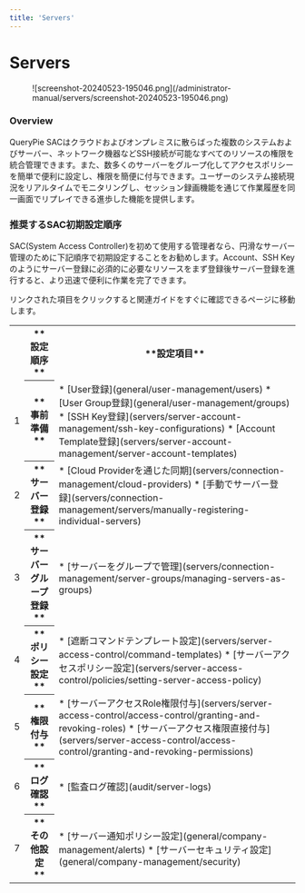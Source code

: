 ```yaml
---
title: 'Servers'
---
```



# Servers

<figure data-layout="center" data-align="center">
![screenshot-20240523-195046.png](/administrator-manual/servers/screenshot-20240523-195046.png)
</figure>

### Overview

QueryPie SACはクラウドおよびオンプレミスに散らばった複数のシステムおよびサーバー、ネットワーク機器などSSH接続が可能なすべてのリソースの権限を統合管理できます。また、数多くのサーバーをグループ化してアクセスポリシーを簡単で便利に設定し、権限を簡便に付与できます。ユーザーのシステム接続現況をリアルタイムでモニタリングし、セッション録画機能を通じて作業履歴を同一画面でリプレイできる進歩した機能を提供します。


### 推奨するSAC初期設定順序

SAC(System Access Controller)を初めて使用する管理者なら、円滑なサーバー管理のために下記順序で初期設定することをお勧めします。Account、SSH Keyのようにサーバー登録に必須的に必要なリソースをまず登録後サーバー登録を進行すると、より迅速で便利に作業を完了できます。

<Callout type="info">
リンクされた項目をクリックすると関連ガイドをすぐに確認できるページに移動します。
</Callout>

<table data-table-width="760" data-layout="default" local-id="732b2fe2-d76c-4f02-aa32-1d192dd4db6e">
<colgroup>
<col/>
<col/>
<col/>
</colgroup>
<tbody>
<tr>
<th>
</th>
<th>
**設定順序**
</th>
<th>
**設定項目**
</th>
</tr>
<tr>
<td>
1
</td>
<th>
**事前準備**
</th>
<td>
* [User登録](general/user-management/users) 
* [User Group登録](general/user-management/groups)
* [SSH Key登録](servers/server-account-management/ssh-key-configurations)
* [Account Template登録](servers/server-account-management/server-account-templates)
</td>
</tr>
<tr>
<td>
2
</td>
<th>
**サーバー登録**
</th>
<td>
* [Cloud Providerを通じた同期](servers/connection-management/cloud-providers)
* [手動でサーバー登録](servers/connection-management/servers/manually-registering-individual-servers)
</td>
</tr>
<tr>
<td>
3
</td>
<th>
**サーバーグループ登録**
</th>
<td>
* [サーバーをグループで管理](servers/connection-management/server-groups/managing-servers-as-groups)
</td>
</tr>
<tr>
<td>
4
</td>
<th>
**ポリシー設定**
</th>
<td>
* [遮断コマンドテンプレート設定](servers/server-access-control/command-templates)
* [サーバーアクセスポリシー設定](servers/server-access-control/policies/setting-server-access-policy)
</td>
</tr>
<tr>
<td>
5
</td>
<th>
**権限付与**
</th>
<td>
* [サーバーアクセスRole権限付与](servers/server-access-control/access-control/granting-and-revoking-roles)
* [サーバーアクセス権限直接付与](servers/server-access-control/access-control/granting-and-revoking-permissions)
</td>
</tr>
<tr>
<td>
6
</td>
<th>
**ログ確認**
</th>
<td>
* [監査ログ確認](audit/server-logs)
</td>
</tr>
<tr>
<td>
7
</td>
<th>
**その他設定**
</th>
<td>
* [サーバー通知ポリシー設定](general/company-management/alerts)
* [サーバーセキュリティ設定](general/company-management/security)
</td>
</tr>
</tbody>
</table>
